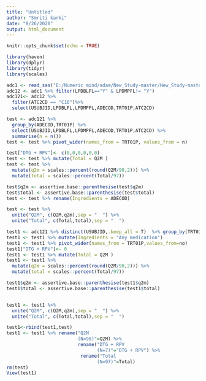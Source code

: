 ---
title: "Untitled"
author: "Smriti karki"
date: "8/26/2020"
output: html_document
---

```{r setup, include=FALSE}
knitr::opts_chunk$set(echo = TRUE)
```

```{r}
library(haven)
library(dplyr)
library(tidyr)
library(scales)
```
```{r}
adc1 <- read_sas("E:/Numeric mind/adam/New_Study-master/New_Study-master/adam/adc1.sas7bdat",NULL)
adc12 <- adc1 %>% filter(LPDBLFL=="Y" & LPDMPFL!= "Y")
adc121<- adc12 %>%
  filter(ATC2CD == "C10")%>%
  select(USUBJID,LPDBLFL,LPDMPFL,ADECOD,TRT01P,ATC2CD)

test <- adc121 %>% 
  group_by(ADECOD,TRT01P) %>%
  select(USUBJID,LPDBLFL,LPDMPFL,ADECOD,TRT01P,ATC2CD) %>% 
  summarise(n = n())
test <- test %>% pivot_wider(names_from = TRT01P, values_from = n)

test["DTG + RPV"]<- c(0,0,0,0,0,0)
test <- test %>% mutate(Total = Q2M )
test <- test %>%
  mutate(q2m = scales::percent(round(Q2M/90,2))) %>% 
  mutate(total = scales::percent(Total/97))

test$q2m <- assertive.base::parenthesise(test$q2m)
test$total <- assertive.base::parenthesise(test$total)
test <- test %>% rename(Ingredients = ADECOD)

test <- test %>% 
  unite("Q2M", c(Q2M,q2m),sep = "  ") %>% 
  unite("Total", c(Total,total),sep = "  ")

test1 <- adc121 %>% distinct(USUBJID,.keep_all = T)  %>% group_by(TRT01P)%>% summarise(no=n())
test1 <- test1 %>% mutate(Ingredients = "Any medication")
test1 <- test1 %>% pivot_wider(names_from = TRT01P,values_from=no)
test1["DTG + RPV"]<- 0
test1 <- test1 %>% mutate(Total = Q2M )
test1 <- test1 %>%
  mutate(q2m = scales::percent(round(Q2M/90,2))) %>% 
  mutate(total = scales::percent(Total/97))

test1$q2m <- assertive.base::parenthesise(test1$q2m)
test1$total <- assertive.base::parenthesise(test1$total)


test1 <- test1 %>% 
  unite("Q2M", c(Q2M,q2m),sep = "  ") %>% 
  unite("Total", c(Total,total),sep = "  ")

test1<-rbind(test1,test)
test1 <- test1 %>% rename("Q2M
                          (N=90)"=Q2M) %>%
                          rename("DTG + RPV
                                 (N=7)"="DTG + RPV") %>%
                           rename("Total
                                 (N=97)"=Total)
rm(test)
View(test1)

```